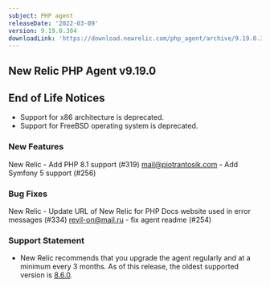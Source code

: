 ```yaml
---
subject: PHP agent
releaseDate: '2022-03-09'
version: 9.19.0.304
downloadLink: 'https://download.newrelic.com/php_agent/archive/9.19.0.304'
---
```


## New Relic PHP Agent v9.19.0 ##

## End of Life Notices ##

* Support for x86 architecture is deprecated.
* Support for FreeBSD operating system is deprecated.

### New Features ###

New Relic - Add PHP 8.1 support (#319)
mail@piotrantosik.com - Add Symfony 5 support (#256)

### Bug Fixes ###

New Relic - Update URL of New Relic for PHP Docs website used in error messages (#334)
revil-on@mail.ru - fix agent readme (#254)

### Support Statement ###
* New Relic recommends that you upgrade the agent regularly and at a minimum every 3 months. As of this release, the oldest supported version is [8.6.0](/docs/release-notes/agent-release-notes/php-release-notes/php-agent-860238/).
